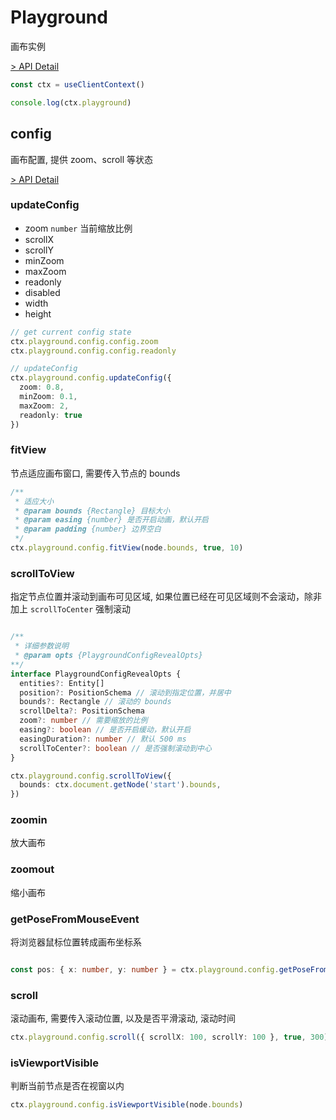 # Playground

画布实例

[> API Detail](https://flowgram.ai/auto-docs/core/classes/Playground.html)

```ts pure
const ctx = useClientContext()

console.log(ctx.playground)

```
## config

画布配置, 提供 zoom、scroll 等状态

[> API Detail](https://flowgram.ai/auto-docs/core/classes/PlaygroundConfigEntity.html)

### updateConfig
- zoom `number` 当前缩放比例
- scrollX
- scrollY
- minZoom
- maxZoom
- readonly
- disabled
- width
- height

```ts pure
// get current config state
ctx.playground.config.config.zoom
ctx.playground.config.config.readonly

// updateConfig
ctx.playground.config.updateConfig({
  zoom: 0.8,
  minZoom: 0.1,
  maxZoom: 2,
  readonly: true
})
```

### fitView

节点适应画布窗口, 需要传入节点的 bounds

```ts pure
/**
 * 适应大小
 * @param bounds {Rectangle} 目标大小
 * @param easing {number} 是否开启动画，默认开启
 * @param padding {number} 边界空白
 */
ctx.playground.config.fitView(node.bounds, true, 10)
```

### scrollToView

指定节点位置并滚动到画布可见区域, 如果位置已经在可见区域则不会滚动，除非加上 `scrollToCenter` 强制滚动

```ts pure

/**
 * 详细参数说明
 * @param opts {PlaygroundConfigRevealOpts}
**/
interface PlaygroundConfigRevealOpts {
  entities?: Entity[]
  position?: PositionSchema // 滚动到指定位置，并居中
  bounds?: Rectangle // 滚动的 bounds
  scrollDelta?: PositionSchema
  zoom?: number // 需要缩放的比例
  easing?: boolean // 是否开启缓动，默认开启
  easingDuration?: number // 默认 500 ms
  scrollToCenter?: boolean // 是否强制滚动到中心
}

ctx.playground.config.scrollToView({
  bounds: ctx.document.getNode('start').bounds,
})
```

### zoomin

放大画布

### zoomout

缩小画布

### getPoseFromMouseEvent

将浏览器鼠标位置转成画布坐标系

```ts pure

const pos: { x: number, y: number } = ctx.playground.config.getPoseFromMouseEvent(domMouseEvent)

```

### scroll

滚动画布, 需要传入滚动位置, 以及是否平滑滚动, 滚动时间

```ts pure
ctx.playground.config.scroll({ scrollX: 100, scrollY: 100 }, true, 300)
```

### isViewportVisible

判断当前节点是否在视窗以内

```ts pure
ctx.playground.config.isViewportVisible(node.bounds)
```

